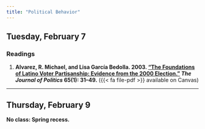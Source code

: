 ```yaml
---
title: "Political Behavior"
---
```


## Tuesday, February 7

### Readings 

1. **Alvarez, R. Michael, and Lisa García Bedolla. 2003. ["The Foundations of Latino Voter Partisanship: Evidence from the 2000 Election."](https://doi.org/10.1111/1468-2508.t01-1-00002) *The Journal of Politics* 65(1): 31–49.** ({{< fa file-pdf >}} available on Canvas)


---


## Thursday, February 9

**No class: Spring recess.**


 
